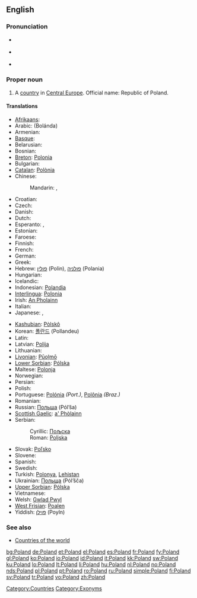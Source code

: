 {{wikipedia}}
==English==

===Pronunciation===
* {{a|UK}} {{IPA|/ˈpəʊ.lənd/}}
* {{a|US}} {{IPA|/ˈpoʊ.lənd/}}
* {{audio|en-us-Poland.ogg|Audio (US)}}

===Proper noun===
{{en-proper noun}}

# A [[country]] in [[Central Europe]]. Official name: Republic of Poland.

====Translations====
{{trans-top|European country}}
* [[Afrikaans]]: {{t-|af|Pole|xs=Afrikaans}}
* Arabic: {{Arab|[[بولندا]]}} (Bolánda) {{f}}
* Armenian: {{t-|hy|Լեհաստան|tr=Lehastan|sc=Hayeren|xs=Armenian}}
* [[Basque]]: {{t-|eu|Polonia|xs=Basque}}
* Belarusian: {{t|be|Польшча|tr=Pol'šča|sc=Cyrl|xs=Belarusian}}
* Bosnian: {{t-|bs|Poljska|f}}
* [[Breton]]: [[Polonia]]
* Bulgarian: {{t+|bg|Полша|f|tr=Pólša|sc=Cyrl}}
* [[Catalan]]: [[Polònia]]
* Chinese:
*: Mandarin: {{t|cmn|波蘭|sc=Hani|xs=Mandarin}},  {{t|cmn|波兰|tr=Bōlán|sc=Hani|xs=Mandarin}}
* Croatian: {{t+|hr|Poljska|f}}
* Czech: {{t+|cs|Polsko|n}}
* Danish: {{t+|da|Polen}}
* Dutch: {{t+|nl|Polen|n}}
* Esperanto: {{t-|eo|Pollando|xs=Esperanto}}, {{t-|eo|Polujo|xs=Esperanto}}
* Estonian: {{t+|et|Poola}}
* Faroese: {{t-|fo|Póland|xs=Faroese}}
* Finnish: {{t+|fi|Puola}}
* French: {{t+|fr|Pologne}}
* German: {{t+|de|Polen|n}}
* Greek: {{t+|el|Πολωνία|f|tr=Polonía|sc=Grek}}
* Hebrew: [[פולין]] (Polin), [[פולניה]] (Polania)
* Hungarian: {{t+|hu|Lengyelország}}
* Icelandic: {{t+|is|Pólland}}
* Indonesian: [[Polandia]]
* [[Interlingua]]: [[Polonia]]
* Irish: [[Polainn|An Pholainn]]
* Italian: {{t+|it|Polonia}}
* Japanese: {{t+|ja|ポーランド|tr=Pōrando|sc=Jpan}}, {{t-|ja|ポーランド共和国|tr=Pōrando kyōwakoku|sc=Jpan}}
{{trans-mid}}
* [[Kashubian]]: [[Pòlskô]] {{f}}
* Korean: [[폴란드]] (Pollandeu)
* Latin: {{t+|la|Polonia|f}}
* Latvian: [[Polija]] {{f}}
* Lithuanian: {{t+|lt|Lenkija|xs=Lithuanian}}
* [[Livonian]]: [[Pūoļmō]]
* [[Lower Sorbian]]: [[Pólska]]
* Maltese: [[Polonja]]
* Norwegian: {{t+|no|Polen}}
* Persian: {{t-|fa|لهستان|tr=Lehestân|sc=fa-Arab|xs=Persian}}
* Polish: {{t+|pl|Polska|f}}
* Portuguese: [[Polónia]] ''(Port.)'', [[Polônia]] ''(Braz.)'' {{f}}
* Romanian: {{t+|ro|Polonia|f}}
* Russian: [[Польша]] (Pól’ša) {{f}}
* [[Scottish Gaelic]]: [[Pòlainn|a' Phòlainn]]
* Serbian:
*: Cyrillic: [[Пољска#Serbian|Пољска]] {{f}}
*: Roman: [[Poljska#Serbian|Poljska]] {{f}}
* Slovak: [[Poľsko]] {{n}}
* Slovene: {{t+|sl|Poljska|f}}
* Spanish: {{t+|es|Polonia|f}}
* Swedish: {{t+|sv|Polen}}
* Turkish: [[Polonya]], [[Lehistan]]
* Ukrainian: [[Польща]] (Pól’šča) {{f}}
* [[Upper Sorbian]]: [[Pólska]]
* Vietnamese: {{t-|vi|Ba Lan|xs=Vietnamese}}
* Welsh: [[Gwlad Pwyl]]
* [[West Frisian]]: [[Poalen]] {{n}}
* Yiddish: [[פּױלן]] (Poyln)
{{trans-bottom}}

===See also===
* [[Appendix:Countries of the world|Countries of the world]]

[[Category:Countries]]
[[Category:Exonyms]]

[[bg:Poland]]
[[de:Poland]]
[[et:Poland]]
[[el:Poland]]
[[es:Poland]]
[[fr:Poland]]
[[fy:Poland]]
[[gl:Poland]]
[[ko:Poland]]
[[io:Poland]]
[[id:Poland]]
[[it:Poland]]
[[kk:Poland]]
[[sw:Poland]]
[[ku:Poland]]
[[lo:Poland]]
[[lt:Poland]]
[[li:Poland]]
[[hu:Poland]]
[[nl:Poland]]
[[no:Poland]]
[[nds:Poland]]
[[pl:Poland]]
[[pt:Poland]]
[[ro:Poland]]
[[ru:Poland]]
[[simple:Poland]]
[[fi:Poland]]
[[sv:Poland]]
[[tr:Poland]]
[[vo:Poland]]
[[zh:Poland]]
